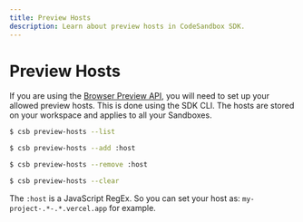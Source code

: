 ```yaml
---
title: Preview Hosts
description: Learn about preview hosts in CodeSandbox SDK.
---
```



# Preview Hosts

If you are using the [Browser Preview API](./browser-previews), you will need to set up your allowed preview hosts. This is done using the SDK CLI. The hosts are stored on your workspace and applies to all your Sandboxes.

```bash
$ csb preview-hosts --list

$ csb preview-hosts --add :host

$ csb preview-hosts --remove :host

$ csb preview-hosts --clear
```

The `:host` is a JavaScript RegEx. So you can set your host as: `my-project-.*-.*.vercel.app` for example.
